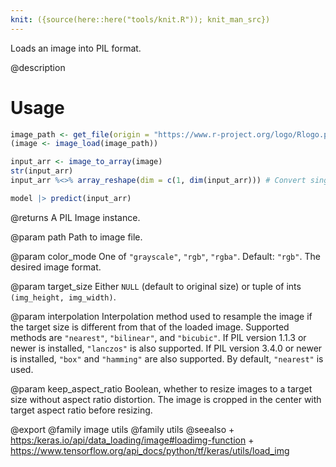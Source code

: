 ```yaml
---
knit: ({source(here::here("tools/knit.R")); knit_man_src})
---
```

Loads an image into PIL format.

@description

# Usage
```r
image_path <- get_file(origin = "https://www.r-project.org/logo/Rlogo.png")
(image <- image_load(image_path))

input_arr <- image_to_array(image)
str(input_arr)
input_arr %<>% array_reshape(dim = c(1, dim(input_arr))) # Convert single image to a batch.
```


```r
model |> predict(input_arr)
```

@returns
    A PIL Image instance.

@param path
Path to image file.

@param color_mode
One of `"grayscale"`, `"rgb"`, `"rgba"`. Default: `"rgb"`.
The desired image format.

@param target_size
Either `NULL` (default to original size) or tuple of ints
`(img_height, img_width)`.

@param interpolation
Interpolation method used to resample the image if the
target size is different from that of the loaded image. Supported
methods are `"nearest"`, `"bilinear"`, and `"bicubic"`.
If PIL version 1.1.3 or newer is installed, `"lanczos"`
is also supported. If PIL version 3.4.0 or newer is installed,
`"box"` and `"hamming"` are also
supported. By default, `"nearest"` is used.

@param keep_aspect_ratio
Boolean, whether to resize images to a target
size without aspect ratio distortion. The image is cropped in
the center with target aspect ratio before resizing.

@export
@family image utils
@family utils
@seealso
+ <https:/keras.io/api/data_loading/image#loadimg-function>
+ <https://www.tensorflow.org/api_docs/python/tf/keras/utils/load_img>
